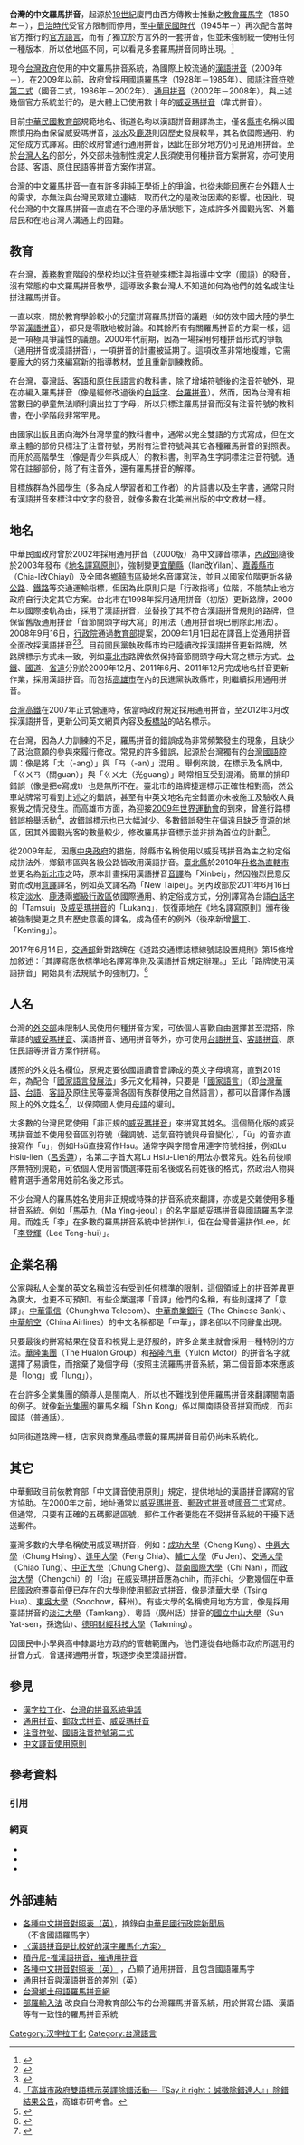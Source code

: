 {{original research|time=2015-04-17T11:52:31+00:00}}
{{refimprove|time=2015-04-17T11:52:31+00:00}}
{{RCL}}

'''台灣的中文羅馬拼音'''，起源於[[19世紀|19世紀]]廈門由西方傳教士推動之[[教會羅馬字|教會羅馬字]]（1850年－），[[台灣日治時期|日治時代]]受官方限制而停用，至[[臺灣戰後時期|中華民國時代]]（1945年－）再次配合當時官方推行的[[官方語言|官方語言]]，而有了獨立於方言外的一套拼音，但並未強制統一使用任何一種版本，所以依地區不同，可以看見多套羅馬拼音同時出現。<ref>{{cite |publisher=中華民國教育部 |date=2018年9月25日 |title=中華民國教育部 - 拼音查詢 - 中文譯音轉換系統 |url=https://crptransfer.moe.gov.tw/ |accessdate=2018年12月24日 |archive-date=2021年2月24日 |archive-url=https://web.archive.org/web/20210224080226/http://crptransfer.moe.gov.tw/ |dead-url=no }}</ref>

現今[[台灣政府|台灣政府]]使用的中文羅馬拼音系統，為國際上較流通的[[漢語拼音|漢語拼音]]（2009年－）。在2009年以前，政府曾採用[[國語羅馬字|國語羅馬字]]（1928年－1985年）、[[國語注音符號第二式|國語注音符號第二式]]（國音二式，1986年－2002年）、[[通用拼音|通用拼音]]（2002年－2008年），與上述幾個官方系統並行的，是大體上已使用數十年的[[威妥瑪拼音|威妥瑪拼音]]（韋式拼音）。

目前[[中華民國教育部|中華民國教育部]]規範地名、街道名均以漢語拼音翻譯為主，僅各[[臺灣行政區劃|縣市]]名稱以國際慣用為由保留威妥瑪拼音，[[淡水區|淡水]]及[[鹿港鎮|鹿港]]則因歷史發展較早，其名依國際通用、約定俗成方式譯寫。由於政府曾通行通用拼音，因此在部分地方仍可見通用拼音。至於[[台灣人名|台灣人名]]的部分，外交部未強制性規定人民須使用何種拼音方案拼寫，亦可使用台語、客語、原住民語等拼音方案作拼寫。

台灣的中文羅馬拼音一直有許多非純正學術上的爭論，也從未能回應在台外籍人士的需求，亦無法與台灣民眾建立連結，取而代之的是政治因素的影響。也因此，現代台灣的中文羅馬拼音一直處在不合理的矛盾狀態下，造成許多外國觀光客、外籍居民和在地台灣人溝通上的困難。

== 教育 ==
在台灣，[[義務教育|義務教育]]階段的學校均以[[注音符號|注音符號]]來標注與指導中文字（[[中華民國國語|國語]]）的發音，沒有常態的中文羅馬拼音教學，這導致多數台灣人不知道如何為他們的姓名或住址拼注羅馬拼音。

一直以來，關於教育學齡較小的兒童拼寫羅馬拼音的議題（如仿效中國大陸的學生學習[[漢語拼音|漢語拼音]]），都只是零散地被討論。和其餘所有有關羅馬拼音的方案一樣，這是一項極具爭議性的議題。2000年代前期，因為一場採用何種拼音形式的爭執（通用拼音或漢語拼音），一項拼音的計畫被延期了。這項改革非常地複雜，它需要龐大的努力來編寫新的指導教材，並且重新訓練教師。

在台灣，[[臺灣話|臺灣話]]、[[臺灣客家語|客語]]和[[台灣南島語言|原住民語言]]的教科書，除了增埔符號後的注音符號外，現在亦編入羅馬拼音（像是經修改過後的[[白話字|白話字]]、[[台羅拼音|台羅拼音]]）。然而，因為台灣有相當數目的學童無法順利讀出拉丁字母，所以只標注羅馬拼音而沒有注音符號的教科書，在小學階段非常罕見。

由國家出版且面向海外台灣學童的教科書中，通常以完全雙語的方式寫成，但在文章主體的部份只標注了注音符號，另附有注音符號與其它各種羅馬拼音的對照表。而用於高階學生（像是青少年與成人）的教科書，則罕為生字詞標注注音符號。通常在註腳部份，除了有注音外，還有羅馬拼音的解釋。

目標族群為外國學生（多為成人學習者和工作者）的片語書以及生字書，通常只附有漢語拼音來標注中文字的發音，就像多數在北美洲出版的中文教材一樣。

== 地名 ==
中華民國政府曾於2002年採用通用拼音（2000版）為中文譯音標準，[[中華民國內政部|內政部]]隨後於2003年發布《[[s:地名譯寫原則|地名譯寫原則]]》，強制變更[[宜蘭縣|宜蘭縣]]（Ilan改Yilan）、[[嘉義縣|嘉義縣]][[嘉義市|市]]（Chia-I改Chiayi）及全國各[[鄉鎮市區|鄉鎮市區]]級地名音譯寫法，並且以國家位階更新各級[[臺灣公路|公路]]、[[臺灣鐵路運輸|鐵路]]等交通運輸指標，但因為此原則只是「行政指導」位階，不能禁止地方政府自行決定其它方案。台北市在1998年採用通用拼音（初版）更新路牌，2000年以國際接軌為由，採用了漢語拼音，並替換了其不符合漢語拼音規則的路牌，但保留舊版通用拼音「音節開頭字母大寫」的用法（通用拼音現已刪除此用法）。2008年9月16日，[[行政院|行政院]]通過[[中華民國教育部|教育部]]提案，2009年1月1日起在譯音上從通用拼音全面改採漢語拼音<ref>{{cite press release |publisher=Taipei Times |date=2008年9月18日 |title=Hanyu Pinyin to be standard system in 2009 |url=http://www.taipeitimes.com/News/taiwan/archives/2008/09/18/2003423528 |access-date=2008年9月18日 |archive-date=2018年6月12日 |archive-url=https://web.archive.org/web/20180612142237/http://www.taipeitimes.com/News/taiwan/archives/2008/09/18/2003423528 |dead-url=no }}</ref><ref>{{cite press release|publisher=聯合報|date=2008年9月17日|title=中文譯音採漢語　不補助通用|url=http://www.udn.com/2008/9/17/NEWS/NATIONAL/NATS5/4520826.shtml|deadurl=yes|archiveurl=https://archive.is/20120915105542/http://www.udn.com/2008/9/17/NEWS/NATIONAL/NATS5/4520826.shtml|archivedate=2012年9月15日|access-date=2008年9月17日}}</ref>。目前國民黨執政縣市均已陸續改採漢語拼音更新路牌，然路牌標示方式未一致，例如[[臺北市|臺北市]]路牌依然保持音節開頭字母大寫之標示方式。[[台鐵|台鐵]]、[[中華民國國道|國道]]、[[臺灣省道|省道]]分別於2009年12月、2011年6月、2011年12月完成地名拼音更新作業，採用漢語拼音。而包括[[高雄市|高雄市]]在內的民進黨執政縣市，則繼續採用通用拼音。

[[台灣高鐵|台灣高鐵]]在2007年正式營運時，依當時政府規定採用通用拼音，至2012年3月改採漢語拼音，更新公司英文網頁內容及[[板橋車站_(臺灣)|板橋站]]的站名標示。

在台灣，因為人力訓練的不足，羅馬拼音的錯誤成為非常頻繁發生的現象，且缺少了政治意願的參與來履行修改。常見的許多錯誤，起源於台灣獨有的[[台灣國語|台灣國語]]腔調：像是將「ㄤ（-ang）」與「ㄢ（-an）」混用<!-- 原文作「-ng」與「-n」 -->。舉例來說，在標示及名牌中，「ㄍㄨㄢ（關guan）」與「ㄍㄨㄤ（光guang）」時常相互受到混淆。簡單的排印錯誤（像是把e寫成t）也是無所不在。臺北市的路牌捷運標示正確性相對高，然公車站牌常可看到上述之的錯誤，甚至有中英文地名完全錯置亦未被施工及驗收人員察覺之情況發生。而高雄市方面，為迎接[[2009年世界運動會|2009年世界運動會]]的到來，曾進行路標錯誤檢舉活動<ref>[http://rdec.kcg.gov.tw/heat/heat66.htm 「高雄市政府雙語標示英譯除錯活動—『Say it right：誠徵除錯達人』」除錯結果公告]{{dead link|date=2017年12月 |bot=InternetArchiveBot |fix-attempted=yes }}，高雄市研考會。</ref>，故錯誤標示也已大幅減少。多數錯誤發生在偏遠且缺乏資源的地區，因其外國觀光客的數量較少，修改羅馬拼音標示並非排為首位的計劃<ref>{{cite |publisher=國語推行委員會 |title=推動中文譯音政策相關說明 |url=http://www.edu.tw/mandr/itemize.aspx?site_content_sn=3363&itemize_sn=668 |accessdate=2011-04-16 |archive-date=2012-12-23 |archive-url=https://web.archive.org/web/20121223093932/http://www.edu.tw/MANDR/itemize.aspx?site_content_sn=3363&itemize_sn=668 |dead-url=no }}</ref>。

從2009年起，因應[[中華民國政府|中央政府]]的措施，除縣市名稱使用以威妥瑪拼音為主之約定俗成拼法外，鄉鎮市區與各級公路皆改用漢語拼音。[[臺北縣|臺北縣]]於2010年[[2010年中華民國縣市改制直轄市|升格為直轄市]]並更名為[[新北市|新北市]]之時，原本計畫採用漢語拼音[[音譯|音譯]]為「Xinbei」，然因強烈民意反對而改用[[意譯|意譯]]譯名，例如英文譯名為「New Taipei」。另內政部於2011年6月16日核定[[淡水區|淡水]]、[[鹿港鎮|鹿港]]兩[[基層政權|鄉級行政區]]依國際通用、約定俗成方式，分別譯寫為台語[[白話字|白話字]]的「Tamsui」及[[威妥瑪拼音|威妥瑪拼音]]的「Lukang」，恢復兩地在《地名譯寫原則》頒布後被強制變更之具有歷史意義的譯名，成為僅有的例外（後來新增[[墾丁|墾丁]]、「Kenting」）。

2017年6月14日，[[中華民國交通部|交通部]]針對路牌在《道路交通標誌標線號誌設置規則》第15條增加敘述：「其譯寫應依標準地名譯寫準則及漢語拼音規定辦理。」至此「路牌使用漢語拼音」開始具有法規賦予的強制力。<ref>{{Cite web|url=http://law.moj.gov.tw/LawClass/LawSingle.aspx?Pcode=K0040014&FLNO=15|title=道路交通標誌標線號誌設置規則第 15 條|accessdate=2017年8月8日|date=2017年6月14日|publisher=[[中華民國交通部|交通部]]|website=全國法規資料庫|archive-date=2021年5月14日|archive-url=https://web.archive.org/web/20210514050437/https://law.moj.gov.tw/LawClass/LawSingle.aspx?pcode=K0040014&flno=15|dead-url=no}}</ref>

== 人名 ==
台灣的[[中華民國外交部|外交部]]未限制人民使用何種拼音方案，可依個人喜歡自由選擇甚至混搭，除華語的[[威妥瑪拼音|威妥瑪拼音]]、漢語拼音、通用拼音等外，亦可使用[[台羅|台語拼音]]、[[臺灣客家語拼音方案|客語拼音]]、原住民語等拼音方案作拼寫。

護照的外文姓名欄位，原規定要依國語讀音音譯成的英文字母填寫，直到2019年，為配合「[[國家語言發展法|國家語言發展法]]」多元文化精神，只要是「[[國家語言發展法|國家語言]]」（即[[中華民國國語|台灣華語]]、[[台語|台語]]、[[台灣客家語|客語]]及原住民等臺灣各固有族群使用之自然語言），都可以音譯作為護照上的外文姓名<ref>{{Cite web |url=https://www.boca.gov.tw/sp-natr-singleform-1.html |title=存档副本 |access-date=2020-04-29 |archive-date=2021-02-06 |archive-url=https://web.archive.org/web/20210206003448/https://www.boca.gov.tw/sp-natr-singleform-1.html |dead-url=no }}</ref>，以保障國人使用[[母語|母語]]的權利。

大多數的台灣民眾使用「非正規的[[威妥瑪拼音|威妥瑪拼音]]」來拼寫其姓名。這個簡化版的威妥瑪拼音並不使用發音區別符號（聲調號、送氣音符號與母音變化），「ü」的音亦直接寫作「u」，例如Hsü直接寫作Hsu。通常字與字間會用連字符號相接，例如Lu Hsiu-lien（[[呂秀蓮|呂秀蓮]]），名第二字首大寫Lu Hsiu-Lien的用法亦很常見。姓名前後順序無特別規範，可依個人使用習慣選擇姓前名後或名前姓後的格式，然政治人物與體育選手通常用姓前名後之形式。

不少台灣人的羅馬姓名使用非正規或特殊的拼音系統來翻譯，亦或是交雜使用多種拼音系統。例如「[[馬英九|馬英九]]（Ma Ying-jeou）」的名字屬威妥瑪拼音與國語羅馬字混用。而姓氏「李」在多數的羅馬拼音系統中皆拼作Li，但在台灣普遍拼作Lee，如「[[李登輝|李登輝]]（Lee Teng-hui）」。

<!--t十-->

== 企業名稱 ==
公家與私人企業的英文名稱並沒有受到任何標準的限制，這個領域上的拼音差異更為廣大，也更不可預知。有些企業選擇「音譯」他們的名稱，有些則選擇了「意譯」。[[中華電信|中華電信]]（Chunghwa Telecom）、[[中華商業銀行|中華商業銀行]]（The Chinese Bank）、[[中華航空|中華航空]]（China Airlines）的中文名稱都是「中華」，譯名卻以不同辭彙出現。

只要最後的拼寫結果在發音和視覺上是舒服的，許多企業主就會採用一種特別的方法。[[華隆紡織|華隆集團]]（The Hualon Group）和[[裕隆汽車|裕隆汽車]]（Yulon Motor）的拼音名字就選擇了易讀性，而捨棄了幾個字母（按照主流羅馬拼音系統，第二個音節本來應該是「long」或「lung」）。

在台許多企業集團的領導人是閩南人，所以也不難找到使用羅馬拼音來翻譯閩南語的例子。就像[[新光集團|新光集團]]的羅馬名稱「Shin Kong」係以閩南語發音拼寫而成，而非國語（普通話）。

如同街道路牌一樣，店家與商業產品標籤的羅馬拼音目前仍尚未系統化。

== 其它 ==
中華郵政目前依教育部「中文譯音使用原則」規定，提供地址的漢語拼音譯寫的官方協助。在2000年之前，地址通常以[[威妥瑪拼音|威妥瑪拼音]]、[[郵政式拼音|郵政式拼音]]或[[國音二式|國音二式]]寫成。但通常，只要有正確的五碼郵遞區號，郵件工作者便能在不受拼音系統的干擾下遞送郵件。

臺灣多數的大學名稱使用威妥瑪拼音，例如：[[成功大學|成功大學]]（Cheng Kung）、[[中興大學|中興大學]]（Chung Hsing）、[[逢甲大學|逢甲大學]]（Feng Chia）、[[輔仁大學|輔仁大學]]（Fu Jen）、[[交通大學|交通大學]]（Chiao Tung）、[[國立中正大學|中正大學]]（Chung Cheng）、[[暨南國際大學|暨南國際大學]]（Chi Nan），而[[政治大學|政治大學]]（Chengchi）的「治」在威妥瑪拼音應為chih，而非chi。少數幾個在中華民國政府遷臺前便已存在的大學則使用[[郵政式拼音|郵政式拼音]]，像是[[清華大學|清華大學]]（Tsing Hua）、[[東吳大學|東吳大學]]（Soochow，蘇州）。有些大學的名稱使用地方方言，像是採用臺語拼音的[[淡江大學|淡江大學]]（Tamkang）、粵語（廣州話）拼音的[[國立中山大學|國立中山大學]]（Sun Yat-sen，孫逸仙）、[[德明財經科技大學|德明財經科技大學]]（Takming）。

因國民中小學與高中隸屬地方政府的管轄範圍內，他們遵從各地縣市政府所選用的拼音方式，曾選擇通用拼音，現逐步換至漢語拼音。

== 參見 ==
* [[漢字拉丁化|漢字拉丁化]]、[[台灣的拼音系統爭議|台灣的拼音系統爭議]]
* [[通用拼音|通用拼音]]、[[郵政式拼音|郵政式拼音]]、[[威妥瑪拼音|威妥瑪拼音]]
* [[注音符號|注音符號]]、[[國語注音符號第二式|國語注音符號第二式]]
* [[s:中文譯音使用原則|中文譯音使用原則]]

== 參考資料 ==
===引用===
{{Reflist|2}}

===網頁===
* {{Cite web |url = http://www.edu.tw/mandr/content.aspx?site_content_sn=13626 |title = 中文譯音使用原則--國語推行委員會 National Languages Committee |author = [[中華民國|中華民國]][[教育部國語推行委員會|教育部國語推行委員會]] |location = [[臺灣|臺灣]] |language = zh-hant |access-date = 2012-08-17 |archive-date = 2012-12-22 |archive-url = https://web.archive.org/web/20121222215446/http://www.edu.tw/mandr/content.aspx?site_content_sn=13626 |dead-url = no }}
* {{Cite web |url = http://crptransfer.moe.gov.tw/ |title = 教育部國語推行委員會-中文譯音轉換系統 |author = 中華民國教育部國語推行委員會 |location = [[臺灣|臺灣]] |language = zh-hant |accessdate = 2012-08-17 |archive-date = 2019-01-30 |archive-url = https://web.archive.org/web/20190130000346/http://crptransfer.moe.gov.tw/ |dead-url = no }}
* {{Cite web |url = http://www.boca.gov.tw/lp.asp?ctNode=677&CtUnit=35&BaseDSD=7&mp=1 |title = 護照外文姓名拼音參考 |author = [[中華民國|中華民國]][[外交部領事事務局|外交部領事事務局]] |location = [[臺灣|臺灣]] |language = zh-hant |access-date = 2012-08-17 |archive-date = 2017-11-11 |archive-url = https://web.archive.org/web/20171111024335/http://www.boca.gov.tw/lp.asp?ctNode=677&CtUnit=35&BaseDSD=7&mp=1 |dead-url = no }}

== 外部連結 ==
* [https://web.archive.org/web/20071023163950/http://www.gio.gov.tw/taiwan-website/5-gp/yearbook/2002/appendix9.htm 各種中文拼音對照表（英）]，摘錄自[[中華民國行政院新聞局|中華民國行政院新聞局]]（不含國語羅馬字）
* [http://chochopk-zh-tw.blogspot.com/2012/03/blog-post.html 〈漢語拼音是比較好的漢字羅馬化方案〉] {{Wayback|url=http://chochopk-zh-tw.blogspot.com/2012/03/blog-post.html |date=20210120062707 }}
* [http://jidanni.org/lang/pinyin/older.html 積丹尼-推漢語拼音，摧通用拼音]{{Wayback|url=http://jidanni.org/lang/pinyin/older.html |date=20200820085617 }}
* [http://www.pinyin.info/romanization/compare/tongyong.html 各種中文拼音對照表（英）] {{Wayback|url=http://www.pinyin.info/romanization/compare/tongyong.html |date=20201111101021 }}，凸顯了通用拼音，且包含國語羅馬字
* [http://research.chtsai.org/papers/pinyin-xref.html 通用拼音與漢語拼音的差別（英）]{{Wayback|url=http://research.chtsai.org/papers/pinyin-xref.html |date=20170917215549 }}
* [https://web.archive.org/web/20150923030537/http://web.cjshs.tn.edu.tw/dasn/book/index.html 台灣鄉土母語羅馬拼音網]
* [http://web.cjshs.tn.edu.tw/dasn/tsiau4_ui4_pu4/20070202_pu4_luoo2/index.html 部羅輸入法] {{Wayback|url=http://web.cjshs.tn.edu.tw/dasn/tsiau4_ui4_pu4/20070202_pu4_luoo2/index.html |date=20160304201120 }} 改良自台灣教育部公布的台灣羅馬拼音系統，用於拼寫台語、漢語等有一致性的羅馬拼音系統

{{Romanization}}

[[Category:汉字拉丁化|Category:汉字拉丁化]]
[[Category:台灣語言|Category:台灣語言]]